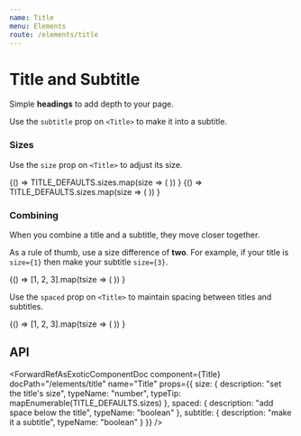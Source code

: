 ```yaml
---
name: Title
menu: Elements
route: /elements/title
---
```




# Title and Subtitle

Simple **headings** to add depth to your page.

Use the `subtitle` prop on `<Title>` to make it into a subtitle.

<Playground>
  <Title>Title</Title>
  <Title subtitle>Title</Title>
</Playground>

### Sizes

Use the `size` prop on `<Title>` to adjust its size.

<Playground>
  {() =>
    TITLE_DEFAULTS.sizes.map(size => (
      <Title size={size} key={size}>
        Title {size} {size === 3 ? "(default size)" : null}
      </Title>
    ))
  }
</Playground>

<Playground>
  {() =>
    TITLE_DEFAULTS.sizes.map(size => (
      <Title subtitle size={size} key={size}>
        Subtitle {size} {size === 5 ? "(default size)" : null}
      </Title>
    ))
  }
</Playground>

### Combining

When you combine a title and a subtitle, they move closer together.

As a rule of thumb, use a size difference of **two**. For example, if your title is `size={1}` then make your subtitle `size={3}`.

<Playground>
  {() =>
    [1, 2, 3].map(tsize => (
      <Block key={tsize}>
        <Title size={tsize}>Title {tsize}</Title>
        <Title size={tsize + 2} subtitle>
          Subtitle {tsize + 2}
        </Title>
      </Block>
    ))
  }
</Playground>

Use the `spaced` prop on `<Title>` to maintain spacing between titles and subtitles.

<Playground>
  {() =>
    [1, 2, 3].map(tsize => (
      <Block key={tsize}>
        <Title size={tsize} spaced>
          Title {tsize}
        </Title>
        <Title size={tsize + 2} subtitle>
          Subtitle {tsize + 2}
        </Title>
      </Block>
    ))
  }
</Playground>

## API

<ForwardRefAsExoticComponentDoc
  component={Title}
  docPath="/elements/title"
  name="Title"
  props={{
    size: {
      description: "set the title's size",
      typeName: "number",
      typeTip: mapEnumerable(TITLE_DEFAULTS.sizes)
    },
    spaced: {
      description: "add space below the title",
      typeName: "boolean"
    },
    subtitle: {
      description: "make it a subtitle",
      typeName: "boolean"
    }
  }}
/>
